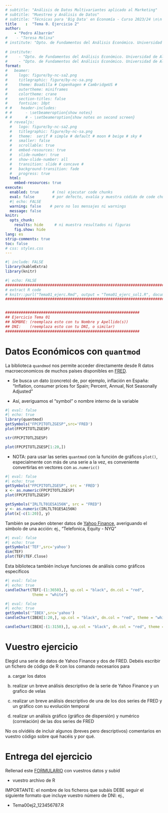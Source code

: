 ```yaml
---
# subtitle: "Análisis de Datos Multivariantes aplicado al Marketing"
# subtitle: "Muestreo y Análisis de Datos"
# subtitle: "Técnicas para 'Big Data' en Economía - Curso 2023/24 \n\n Universidad de Alicante"
title    :  "Tema 0. Ejercicio 2"
author:  
    - "Pedro Albarrán"
#    - "Teresa Molina"
# institute: "Dpto. de Fundamentos del Análisis Económico. Universidad de Alicante"
   
# institute: 
#     - "Dpto. de Fundamentos del Análisis Económico. Universidad de Alicante"
#     - "Dpto. de Fundamentos del Análisis Económico. Universidad de Alicante"
format:
#   beamer:
#     logo: figure/by-nc-sa2.png
#     titlegraphic: figure/by-nc-sa.png
#     theme: Boadilla # Copenhagen # CambridgeUS #
#     outertheme: miniframes
#     colortheme: crane
#     section-titles: false
#     fontsize: 10pt
# #    header-includes:
# #      - \setbeameroption{show notes}
# #      # - \setbeameroption{show notes on second screen}
  # revealjs:
  #   logo: figure/by-nc-sa2.png
  #   titlegraphic: figure/by-nc-sa.png
  #   theme:  serif # simple # default # moon # beige # sky #
  #   smaller: false
  #   scrollable: true
  #   embed-resources: true
  #   slide-number: true
  #   show-slide-number: all
  #   transition: slide # concave # 
  #   background-transition: fade
  #   progress: true
  html: 
    embed-resources: true
execute:
  enabled: true      # (no) ejecutar code chunks
  eval: false        # por defecto, evalúa y muestra códido de code chunks
  #| echo: FALSE
  warning: false    # pero no los mensajes ni warnings
  message: false
knitr:
  opts_chunk:
    results: hide     # ni muestra resultados ni figuras
    fig.show: hide
lang: es
strip-comments: true
toc: false
# css: styles.css
---
```



```r
#| include: FALSE
library(kableExtra)
library(knitr)
```


<!-- * En este ejercicio vamos a practicar los conceptos básicos de R. Debéis escribir un archivo de código de R con los comandos necesarios para responder a los siguientes ejercicios. Podéis encontrar una plantilla [aquí](Tema00ej1_12345678.R) -->



```r
#| echo: FALSE
################################################################################
# extract R code
# knitr::purl("Tema01_ejerc.Rmd", output = "Tema01_ejerc_sol1.R", documentation = 1)
################################################################################


############################################################
## Ejercicio Tema 01
## NOMBRE: (reemplaza esto con tu Nombre y Apellido(s))
## DNI:    (reemplaza esto con tu DNI, o similar)
############################################################
```


# Datos Económicos con `quantmod`

La biblioteca `quandmod` nos permite acceder directamente desde R datos macroeconomicos de muchos países disponibles en [FRED](https://fred.stlouisfed.org/).

  + Se busca un dato (concreto) de, por ejemplo, inflación en España: "Inflation, consumer prices for Spain; Percent, Annual, Not Seasonally Adjusted"
  
  + Así, averiguamos el "symbol" o nombre interno de la variable

```r
#| eval: false
#| echo: true
library(quantmod)
getSymbols("FPCPITOTLZGESP",src='FRED')
plot(FPCPITOTLZGESP)

str(FPCPITOTLZGESP)

plot(FPCPITOTLZGESP[1:20,])
```

* NOTA: para usar las series `quantmod` con la función de gráficos `plot()`, especialmente con más de una serie a la vez, es conveniente convertirlas en vectores con `as.numeric()`

```r
#| eval: false
#| echo: true
getSymbols("FPCPITOTLZGESP", src = 'FRED')
x <- as.numeric(FPCPITOTLZGESP)
plot(FPCPITOTLZGESP)

getSymbols("IRLTLT01ESA156N", src = "FRED")
y <- as.numeric(IRLTLT01ESA156N)
plot(x[-c(1:20)], y)
```


También se pueden obtener datos de [Yahoo Finance](https://es.finance.yahoo.com/), averiguando el símbolo de una acción: ej., "Telefonica, Equity - NYQ"

```r
#| eval: false
#| echo: true
getSymbols('TEF',src='yahoo')
dim(TEF)
plot(TEF$TEF.Close)
```

Esta biblioteca también incluye funciones de análisis como gráficos específicos 


```r
#| eval: false
#| echo: true
candleChart(TEF[-(1:3650),], up.col = "black", dn.col = "red", 
            theme = "white")

```

```r
#| eval: false
#| echo: true
getSymbols('^IBEX',src='yahoo')
candleChart(IBEX[1:20,], up.col = "black", dn.col = "red", theme = "white")

candleChart(IBEX[-(1:3150),], up.col = "black", dn.col = "red", theme = "white")
```

# Vuestro ejercicio

Elegid una serie de datos de Yahoo Finance y dos de FRED. Debéis escribir un fichero de código de R con los comando necesarios para 

  a. cargar los datos 
    
  b. realizar un breve análisis descriptivo de la serie de Yahoo Finance y un grafico de velas
    
  c. realizar un breve análisis descriptivo de una de los dos series de FRED y un gráfico con su evolución temporal
    
  d. realizar un análisis gráfico (gráfico de dispersión) y numérico (correlación) de las dos series de FRED

No os olvidéis de incluir algunos (breves pero descriptivos) comentarios en vuestro código sobre qué hacéis y por qué.

<!-- IMPORTANTE: El archivo .R debe ofrecer un código REPRODUCIBLE, ejecutable en cualquier ordenador solo cambiando el directorio de trabajo y tener las misma estructura donde se encuentran los datos. Notad que los nombres de archivos de datos deben corresponderse con los que entregáis y debe quedar claro donde se fija el directorio de trabajo y cuál es la estructura de directorios. -->



# Entrega del ejercicio

Rellenad este [FORMULARIO](https://docs.google.com/forms/d/1JVug0URJ2x_HK-ILpGSHIbxx-T44jwOYBIKvHgvP0UE/) con vuestros datos y subid 

  * vuestro archivo de R 
    
<!--  * el fichero .csv que utilizáis.. -->
    
IMPORTANTE: el nombre de los ficheros que subáis DEBE  seguir el  siguiente formato que incluye vuestro número de DNI: ej., 

  * Tema00ej2_123456787.R
    
<!--  * 12345678_ET05_datos.csv -->



